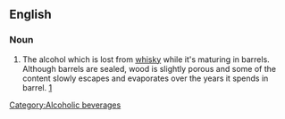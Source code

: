 ==English==

===Noun===
{{en-noun|sg=[[angel]][['s]] [[dram]]|-}}

# {{context|alcoholic production}} The alcohol which is lost from [[whisky]] while it's maturing in barrels.  Although barrels are sealed, wood is slightly porous and some of the content slowly escapes and evaporates over the years it spends in barrel. [http://www.freeduty.com/en/showknow.php?cat=21&chap=9]<!-- this is a manufacturer, also seen the term explained on TV one time, somewhere -->

[[Category:Alcoholic beverages]]<!-- is there a category for the technology of alcohol production as opposed to the resulting drinks? -->